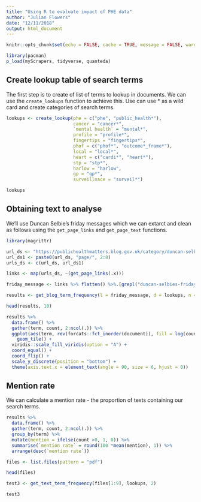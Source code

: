 ```yaml
---
title: "Using R to evaluate impact of PHE data"
author: "Julian Flowers"
date: "12/11/2018"
output: html_document
---
```


```r
knitr::opts_chunk$set(echo = FALSE, cache = TRUE, message = FALSE, warning = FALSE, collapse = TRUE)

library(pacman)
p_load(myScrapers, tidyverse, quanteda)

```

## Create lookup table of search terms

The first step is to create of list of terms to lookup in documents. We can use the `create_lookups` function to achieve this. Use can use * as a wild card and create categories of search terms.

```r

lookups <- create_lookup(phe = c("phe", "public_health*"), 
                         cancer = "cancer*",
                         `mental health` = "mental*", 
                         profile = "profile*", 
                         fingertips = "fingertips*", 
                         phof = c("phof*", "outcome*_frame*"), 
                         local = "local*", 
                         heart = c("cardi*", "heart*"), 
                         stp = "stp*", 
                         harlow = "harlow", 
                         gp = "gp*", 
                         surveillnace = "surveil*")

lookups

```

## Obtaining text to analyse

We'll use Duncan Selbie's friday messages which we can extarct and clean as follows using the `get_page_links` and `get_page_text` functions.

```r
library(magrittr)

url_ds <- "https://publichealthmatters.blog.gov.uk/category/duncan-selbie-friday-message/"
url_ds1 <- paste0(url_ds, "page/", 2:8)
urls_ds <- c(url_ds, url_ds1)

links <- map(urls_ds, ~(get_page_links(.x))) 

friday_message <- links %>% flatten() %>%.[grepl("duncan-selbies-friday-message", .)] %>% .[!grepl("comments", .)] %>% unique()


```


```r

results <- get_blog_term_frequency(l = friday_message, d = lookups, n = 2)

head(results, 10)

results %>%
  data.frame() %>%
  gather(term, count, 2:ncol(.)) %>%
  ggplot(aes(term, rev(forcats::fct_inorder(document)), fill = log(count+ .0005 ))) +
    geom_tile() +
  viridis::scale_fill_viridis(option = "A") +
  coord_equal() +
  coord_flip() +
  scale_y_discrete(position = "bottom") +
  theme(axis.text.x = element_text(angle = 90, size = 6, hjust = 0))

```

## Mention rate

We can calculate a mention rate - the proportion of texts containing our search terms.

```r

results %>%
  data.frame() %>%
  gather(term, count, 2:ncol(.)) %>%
  group_by(term) %>%
  mutate(mention = ifelse(count >0, 1, 0)) %>%
  summarise(`mention rate` = round(100 *mean(mention), 1)) %>%
  arrange(desc(`mention rate`))


```


```r


files <- list.files(pattern = "pdf")

head(files)

test3 <- get_text_term_frequency(files[1:9], lookups, 2)

test3

```

